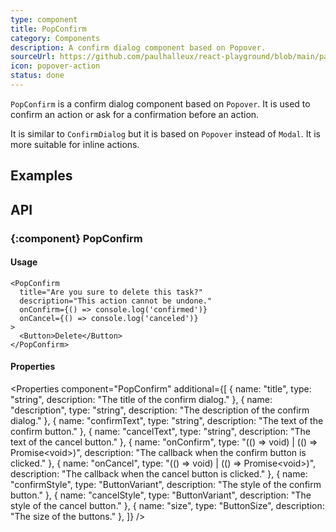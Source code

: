 ```yaml
---
type: component
title: PopConfirm
category: Components
description: A confirm dialog component based on Popover.
sourceUrl: https://github.com/paulhalleux/react-playground/blob/main/packages/playground/src/components/PopConfirm/PopConfirm.tsx
icon: popover-action
status: done
---
```


`PopConfirm` is a confirm dialog component based on `Popover`. It is used to confirm an action or ask for a confirmation before an action.

It is similar to `ConfirmDialog` but it is based on `Popover` instead of `Modal`. It is more suitable for inline actions.

## Examples

<Example name="components/General/PopConfirm" />

## API

### \{:component} PopConfirm

#### Usage

```tsx
<PopConfirm
  title="Are you sure to delete this task?"
  description="This action cannot be undone."
  onConfirm={() => console.log('confirmed')}
  onCancel={() => console.log('canceled')}
>
  <Button>Delete</Button>
</PopConfirm>
```

#### Properties

<Properties component="PopConfirm" additional={[
  { name: "title", type: "string", description: "The title of the confirm dialog." },
  { name: "description", type: "string", description: "The description of the confirm dialog." },
  { name: "confirmText", type: "string", description: "The text of the confirm button." },
  { name: "cancelText", type: "string", description: "The text of the cancel button." },
  { name: "onConfirm", type: "(() => void) | (() => Promise\<void\>)", description: "The callback when the confirm button is clicked." },
  { name: "onCancel", type: "(() => void) | (() => Promise\<void\>)", description: "The callback when the cancel button is clicked." },
  { name: "confirmStyle", type: "ButtonVariant", description: "The style of the confirm button." },
  { name: "cancelStyle", type: "ButtonVariant", description: "The style of the cancel button." },
  { name: "size", type: "ButtonSize", description: "The size of the buttons." },
]} />